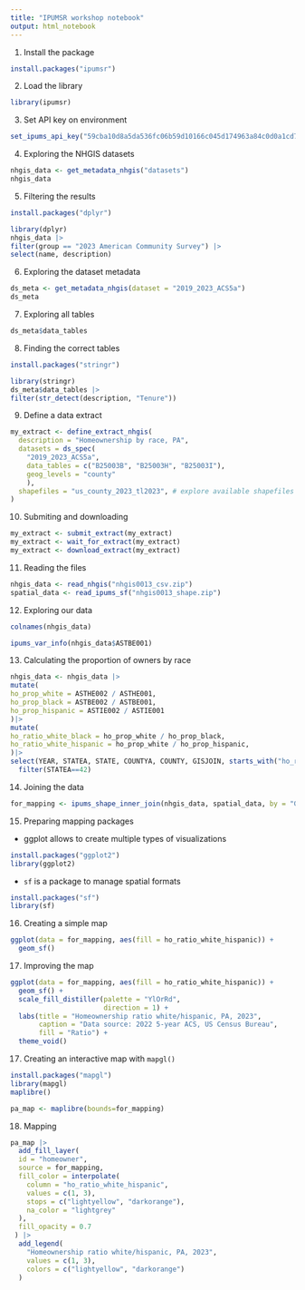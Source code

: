 ```yaml
---
title: "IPUMSR workshop notebook"
output: html_notebook
---
```


1. Install the package

```r
install.packages("ipumsr")
```

2. Load the library

```r
library(ipumsr)
```

3. Set API key on environment

```r
set_ipums_api_key("59cba10d8a5da536fc06b59d10166c045d174963a84c0d0a1cd77825", save = TRUE,)
```

4. Exploring the NHGIS datasets

```r
nhgis_data <- get_metadata_nhgis("datasets")
nhgis_data
```

5. Filtering the results

```r
install.packages("dplyr")
```

```r
library(dplyr)
nhgis_data |>
filter(group == "2023 American Community Survey") |>
select(name, description)
```

6. Exploring the dataset metadata

```r
ds_meta <- get_metadata_nhgis(dataset = "2019_2023_ACS5a")
ds_meta
```

7. Exploring all tables

```r
ds_meta$data_tables
```

8. Finding the correct tables

```r
install.packages("stringr")
```

```r
library(stringr)
ds_meta$data_tables |>
filter(str_detect(description, "Tenure"))
```

9. Define a data extract

```r
my_extract <- define_extract_nhgis(
  description = "Homeownership by race, PA",
  datasets = ds_spec(
    "2019_2023_ACS5a",
    data_tables = c("B25003B", "B25003H", "B25003I"),
    geog_levels = "county"
    ),
  shapefiles = "us_county_2023_tl2023", # explore available shapefiles in IPUMS website
)
```

10. Submiting and downloading

```r
my_extract <- submit_extract(my_extract)
my_extract <- wait_for_extract(my_extract)
my_extract <- download_extract(my_extract)
```

11. Reading the files

```r
nhgis_data <- read_nhgis("nhgis0013_csv.zip")
spatial_data <- read_ipums_sf("nhgis0013_shape.zip")
```

12. Exploring our data

```r
colnames(nhgis_data)
```

```r
ipums_var_info(nhgis_data$ASTBE001)
```

13. Calculating the proportion of owners by race

```r
nhgis_data <- nhgis_data |>
mutate(
ho_prop_white = ASTHE002 / ASTHE001,
ho_prop_black = ASTBE002 / ASTBE001,
ho_prop_hispanic = ASTIE002 / ASTIE001
)|>
mutate(
ho_ratio_white_black = ho_prop_white / ho_prop_black,
ho_ratio_white_hispanic = ho_prop_white / ho_prop_hispanic,
)|>
select(YEAR, STATEA, STATE, COUNTYA, COUNTY, GISJOIN, starts_with("ho_ratio")) |>
  filter(STATEA==42)
```

14. Joining the data

```r
for_mapping <- ipums_shape_inner_join(nhgis_data, spatial_data, by = "GISJOIN")
```

15. Preparing mapping packages

- ggplot allows to create multiple types of visualizations
```r
install.packages("ggplot2")
library(ggplot2)
```

- `sf` is a package to manage spatial formats
```r
install.packages("sf")
library(sf)
```

16. Creating a simple map

```r
ggplot(data = for_mapping, aes(fill = ho_ratio_white_hispanic)) + 
  geom_sf()
```

17. Improving the map

```r
ggplot(data = for_mapping, aes(fill = ho_ratio_white_hispanic)) + 
  geom_sf() + 
  scale_fill_distiller(palette = "YlOrRd", 
                       direction = 1) + 
  labs(title = "Homeownership ratio white/hispanic, PA, 2023",
       caption = "Data source: 2022 5-year ACS, US Census Bureau",
       fill = "Ratio") + 
  theme_void()
```

17. Creating an interactive map with `mapgl()`

```r
install.packages("mapgl")
library(mapgl)
maplibre()
```

```r
pa_map <- maplibre(bounds=for_mapping)
```

18. Mapping

```r
pa_map |> 
  add_fill_layer(
  id = "homeowner",
  source = for_mapping,
  fill_color = interpolate(
    column = "ho_ratio_white_hispanic",
    values = c(1, 3),
    stops = c("lightyellow", "darkorange"),
    na_color = "lightgrey"
  ),
  fill_opacity = 0.7
 ) |> 
  add_legend(
    "Homeownership ratio white/hispanic, PA, 2023",
    values = c(1, 3),
    colors = c("lightyellow", "darkorange")
  )
```

